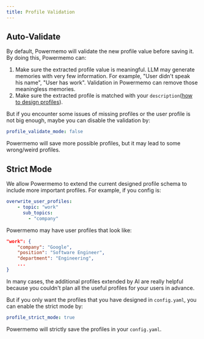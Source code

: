 ```yaml
---
title: Profile Validation
---
```


## Auto-Validate
By default, Powermemo will validate the new profile value before saving it.
By doing this, Powermemo can:
1. Make sure the extracted profile value is meaningful.
LLM may generate memories with very few information. For example, "User didn't speak his name", "User has work".
Validation in Powermemo can remove those meaningless memories.
2. Make sure the extracted profile is matched with your `description`([how to design profiles](/features/profile/profile_desc)).

But if you encounter some issues of missing profiles or the user profile is not big enough, maybe you can disable the validation by:
```yaml config.yaml
profile_validate_mode: false
```
Powermemo will save more possible profiles, but it may lead to some wrong/weird profiles.

## Strict Mode
We allow Powermemo to extend the current designed profile schema to include more important profiles.
For example, if you config is:
```yaml config.yaml
overwrite_user_profiles:
    - topic: "work"
      sub_topics:
        - "company"
```
Powermemo may have user profiles that look like:
```json Maybe Profile
"work": {
    "company": "Google",
    "position": "Software Engineer",
    "department": "Engineering",
    ...
}
```
In many cases, the additional profiles extended by AI are really helpful because you couldn't plan all the useful profiles for your users in advance.

But if you only want the profiles that you have designed in `config.yaml`, you can enable the strict mode by:
```yaml config.yaml
profile_strict_mode: true
```
Powermemo will strictly save the profiles in your `config.yaml`.

